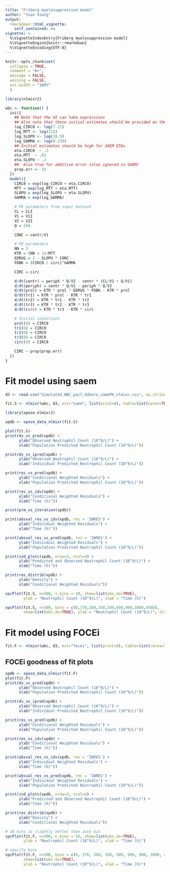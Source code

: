 ```yaml
---
title: "Friberg myelosuppression model"
author: "Yuan Xiong"
output:
  rmarkdown::html_vignette:
    self_contained: no
vignette: >
  %\VignetteIndexEntry{Friberg myelosuppression model}
  %\VignetteEngine{knitr::rmarkdown}
  %\VignetteEncoding{UTF-8}
---
```


```r
knitr::opts_chunk$set(
  collapse = TRUE,
  comment = "#>",
  message = FALSE,
  warning = FALSE,
  out.width = "100%"
  )
```

```r
library(nlmixr2)
```

```r
wbc <- function() {
  ini({
    ## Note that the UI can take expressions
    ## Also note that these initial estimates should be provided on the log-scale
    log_CIRC0 <- log(7.21)
    log_MTT <- log(124)
    log_SLOPU <- log(28.9)
    log_GAMMA <- log(0.239)
    ## Initial estimates should be high for SAEM ETAs
    eta.CIRC0  ~ .1
    eta.MTT  ~ .03
    eta.SLOPU ~ .2
    ##  Also true for additive error (also ignored in SAEM)
    prop.err <- 10
  })
  model({
    CIRC0 = exp(log_CIRC0 + eta.CIRC0)
    MTT = exp(log_MTT + eta.MTT)
    SLOPU = exp(log_SLOPU + eta.SLOPU)
    GAMMA = exp(log_GAMMA)

    # PK parameters from input dataset
    CL = CLI
    V1 = V1I
    V2 = V2I
    Q = 204

    CONC = centr/V1

    # PD parameters
    NN = 3
    KTR = (NN + 1)/MTT
    EDRUG = 1 - SLOPU * CONC
    FDBK = (CIRC0 / circ)^GAMMA

    CIRC = circ

    d/dt(centr) = periph * Q/V2 - centr * (CL/V1 + Q/V1)
    d/dt(periph) = centr * Q/V1 - periph * Q/V2
    d/dt(prol) = KTR * prol * EDRUG * FDBK - KTR * prol
    d/dt(tr1) = KTR * prol - KTR * tr1
    d/dt(tr2) = KTR * tr1 - KTR * tr2
    d/dt(tr3) = KTR * tr2 - KTR * tr3
    d/dt(circ) = KTR * tr3 - KTR * circ

    # Initial conditions
    prol(0) = CIRC0
    tr1(0) = CIRC0
    tr2(0) = CIRC0
    tr3(0) = CIRC0
    circ(0) = CIRC0

    CIRC ~ prop(prop.err)
  })
}
```

# Fit model using saem

```r
d3 <- read.csv("Simulated_WBC_pacl_ddmore_samePK_nlmixr.csv", na.strings = ".")

fit.S <- nlmixr(wbc, d3, est="saem", list(print=0), table=list(cwres=TRUE, npde=TRUE))

library(xpose.nlmixr2)

xpdb <- xpose_data_nlmixr(fit.S)

plot(fit.S)
print(dv_vs_pred(xpdb) +
      ylab("Observed Neutrophil Count (10^9/L)") +
      xlab("Population Predicted Neutrophil Count (10^9/L)"))

print(dv_vs_ipred(xpdb) +
      ylab("Observed Neutrophil Count (10^9/L)") +
      xlab("Individual Predicted Neutrophil Count (10^9/L)"))

print(res_vs_pred(xpdb) +
      ylab("Conditional Weighted Residuals") +
      xlab("Population Predicted Neutrophil Count (10^9/L)"))

print(res_vs_idv(xpdb) +
      ylab("Conditional Weighted Residuals") +
      xlab("Time (h)"))

print(prm_vs_iteration(xpdb))

print(absval_res_vs_idv(xpdb, res = 'IWRES') +
      ylab("Individual Weighted Residuals") +
      xlab("Time (h)"))

print(absval_res_vs_pred(xpdb, res = 'IWRES') +
      ylab("Individual Weighted Residuals") +
      xlab("Population Predicted Neutrophil Count (10^9/L)"))

print(ind_plots(xpdb, nrow=3, ncol=4) +
      ylab("Predicted and Observed Neutrophil Count (10^9/L)") +
      xlab("Time (h)"))

print(res_distrib(xpdb) +
      ylab("Density") +
      xlab("Conditional Weighted Residuals"))

vpcPlot(fit.S, n=500, n_bins = 10, show=list(obs_dv=TRUE),
        ylab = "Neutrophil Count (10^9/L)", xlab = "Time (h)")

vpcPlot(fit.S, n=500, bins = c(0,170,300,350,500,600,900,3000,4580),
        show=list(obs_dv=TRUE), ylab = "Neutrophil Count (10^9/L)", xlab = "Time (h)")

```

# Fit model using FOCEi

```r
fit.F <- nlmixr(wbc, d3, est="focei", list(print=0), table=list(cwres=TRUE, npde=TRUE))
```

## FOCEi goodness of fit plots

```r
xpdb <- xpose_data_nlmixr(fit.F)
plot(fit.F)
print(dv_vs_pred(xpdb) +
      ylab("Observed Neutrophil Count (10^9/L)") +
      xlab("Population Predicted Neutrophil Count (10^9/L)"))

print(dv_vs_ipred(xpdb) +
      ylab("Observed Neutrophil Count (10^9/L)") +
      xlab("Individual Predicted Neutrophil Count (10^9/L)"))

print(res_vs_pred(xpdb) +
      ylab("Conditional Weighted Residuals") +
      xlab("Population Predicted Neutrophil Count (10^9/L)"))

print(res_vs_idv(xpdb) +
      ylab("Conditional Weighted Residuals") +
      xlab("Time (h)"))

print(absval_res_vs_idv(xpdb, res = 'IWRES') +
      ylab("Individual Weighted Residuals") +
      xlab("Time (h)"))

print(absval_res_vs_pred(xpdb, res = 'IWRES') +
      ylab("Individual Weighted Residuals") +
      xlab("Population Predicted Neutrophil Count (10^9/L)"))

print(ind_plots(xpdb, nrow=3, ncol=4) +
      ylab("Predicted and Observed Neutrophil Count (10^9/L)") +
      xlab("Time (h)"))

print(res_distrib(xpdb) +
      ylab("Density") +
      xlab("Conditional Weighted Residuals"))

# 10 bins is slightly better than auto bin
vpcPlot(fit.F, n=500, n_bins = 10, show=list(obs_dv=TRUE),
        ylab = "Neutrophil Count (10^9/L)", xlab = "Time (h)")

# specify bins
vpcPlot(fit.F, n=500, bins = c(0, 170, 300, 350, 500, 600, 900, 3000, 4580),
        show=list(obs_dv=TRUE),
        ylab = "Neutrophil Count (10^9/L)", xlab = "Time (h)")
```
